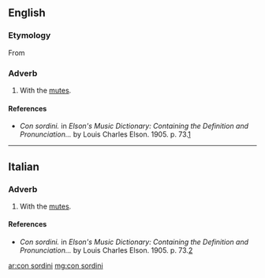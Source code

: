 ==English==

===Etymology===
From {{etyl|it|en}}

===Adverb===
{{head|en|adverb|head=con sordini}}

# {{lb|en|music}} With the [[mute]]s.

====References====
* ''Con sordini.'' in ''Elson's Music Dictionary: Containing the Definition and Pronunciation...'' by Louis Charles Elson. 1905. p. 73.[http://books.google.com/books?id=f10NAAAAIAAJ&pg=PA244&lpg=PA244&dq=sordini+music&source=web&ots=bD-E6ZkgAk&sig=ClRMhhM8gwTZ5i3bSZsCNkFtdCk#PPA73,M1]

----

==Italian==

===Adverb===
{{head|it|adverb}}

# {{lb|it|music}} With the [[mute]]s.

====References====
* ''Con sordini.'' in ''Elson's Music Dictionary: Containing the Definition and Pronunciation...'' by Louis Charles Elson. 1905. p. 73.[http://books.google.com/books?id=f10NAAAAIAAJ&pg=PA244&lpg=PA244&dq=sordini+music&source=web&ots=bD-E6ZkgAk&sig=ClRMhhM8gwTZ5i3bSZsCNkFtdCk#PPA73,M1]

[[ar:con sordini]]
[[mg:con sordini]]
